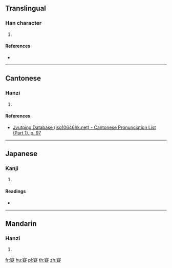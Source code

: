 ==Translingual==

===Han character===
{{Han char|rn=40|rad=宀|as=14|sn=17|four=30481|canj=JPKO|ids=⿱宀疑}}

# {{defn|Han|sort=宀14}}

====References====
* {{Han ref|kx=0292.250|dkj=07352|dj=0579.130|hdz=20956.170|uh=5BF2|ud=23538|bh=ECD9|bd=60633}}

----

==Cantonese==

===Hanzi===
{{yue-hanzi|jyut=[[ji4]]|y=yi4}}

# {{defn|lang=yue|sort=宀14}}

====References====
* [http://www.iso10646hk.net/jp/document/download.jsp Jyutping Database (iso10646hk.net) - Cantonese Pronunciation List (Part 1), p. 97]

----

==Japanese==

===Kanji===
{{ja-kanji|grade=|rs=宀14}}

# {{defn|lang=ja|sort=宀14}}

====Readings====
* {{ja-readings|on=[[ぎ]] (gi)|kun=[[あきらかにする]] (akirakanisuru)}}

----

==Mandarin==

===Hanzi===
{{cmn-hanzi|pin=[[yí]] ([[yi2]])|wg=i<sup>2</sup>}}

# {{defn|lang=cmn|sort=宀14}}

[[fr:寲]]
[[hu:寲]]
[[pl:寲]]
[[th:寲]]
[[zh:寲]]